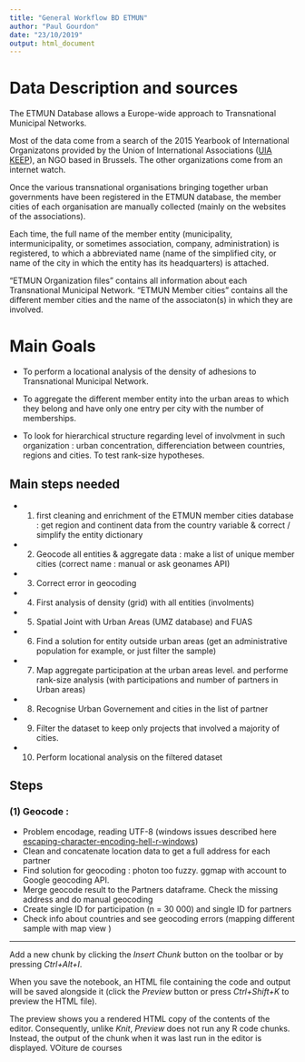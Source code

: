 ```yaml
---
title: "General Workflow BD ETMUN"
author: "Paul Gourdon"
date: "23/10/2019"
output: html_document
---
```

# Data Description and sources

The ETMUN Database allows a Europe-wide approach to Transnational Municipal Networks.

Most of the data come from a search of the 2015 Yearbook of International Organizatons provided by the Union of International Associations ([UIA KEEP](https://uia.org/)), an NGO based in Brussels. The other organizations come from an internet watch. 

Once the various transnational organisations bringing together urban governments have been registered in the ETMUN database, the member cities of each organisation are manually collected (mainly on the websites of the associations).

Each time, the full name of the member entity (municipality, intermunicipality, or sometimes association, company, administration) is registered, to which a abbreviated name (name of the simplified city, or name of the city in which the entity has its headquarters) is attached.

 
"ETMUN Organization files" contains all information about each Transnational Municipal Network.
"ETMUN Member cities" contains all the different member cities and the name of the associaton(s) in which they are involved. 


# Main Goals

- To perform a locational analysis of the density of adhesions to Transnational Municipal Network.

- To aggregate the different member entity into the urban areas to which they belong and have only one entry per city with the number of memberships.

- To look for hierarchical structure regarding level of involvment in such organization : urban concentration, differenciation between countries, regions and cities. To test rank-size hypotheses.


## Main steps needed

- (1) first cleaning and enrichment of the ETMUN member cities database : get region and continent data from the country variable & correct / simplify the entity dictionary 
- (2) Geocode all entities & aggregate data : make a list of unique member cities (correct name : manual or ask geonames API)
- (3) Correct error in geocoding
- (4) First analysis of density (grid) with all entities (involments)
- (5) Spatial Joint with Urban Areas (UMZ database) and FUAS
- (6) Find a solution for entity outside urban areas (get an administrative population for example, or just filter the sample)
- (7) Map aggregate participation at the urban areas level. and performe rank-size analysis (with participations and number of partners in Urban areas)
- (8) Recognise Urban Governement and cities in the list of partner
- (9) Filter the dataset to keep only projects that involved a majority of cities.
- (10) Perform locational analysis on the filtered dataset

## Steps

### (1) Geocode :
- Problem encodage, reading UTF-8 (windows issues described here [escaping-character-encoding-hell-r-windows](https://dss.iq.harvard.edu/blog/escaping-character-encoding-hell-r-windows))
- Clean and concatenate location data to get a full address for each partner
- Find solution for geocoding : photon too fuzzy. ggmap with account to Google geocoding API.
- Merge geocode result to the Partners dataframe. Check the missing address and do manual geocoding
- Create single ID for participation (n = 30 000) and single ID for partners
- Check info about countries and see geocoding errors (mapping different sample with map view )

---



Add a new chunk by clicking the *Insert Chunk* button on the toolbar or by pressing *Ctrl+Alt+I*.

When you save the notebook, an HTML file containing the code and output will be saved alongside it (click the *Preview* button or press *Ctrl+Shift+K* to preview the HTML file).

The preview shows you a rendered HTML copy of the contents of the editor. Consequently, unlike *Knit*, *Preview* does not run any R code chunks. Instead, the output of the chunk when it was last run in the editor is displayed.
VOiture de courses
